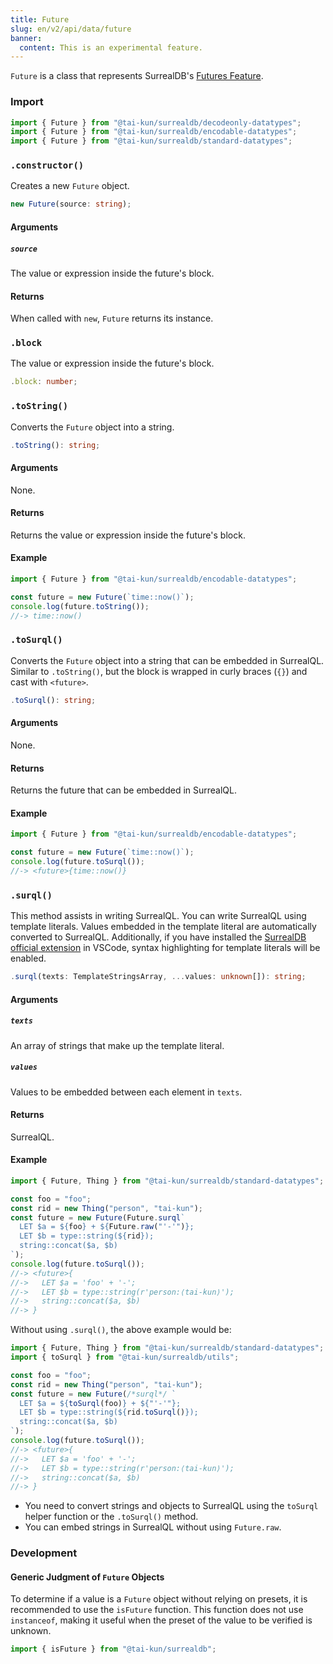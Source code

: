 ```yaml
---
title: Future
slug: en/v2/api/data/future
banner:
  content: This is an experimental feature.
---
```



`Future` is a class that represents SurrealDB's [Futures Feature](https://surrealdb.com/docs/surrealql/datamodel/futures).

### Import

```ts
import { Future } from "@tai-kun/surrealdb/decodeonly-datatypes";
import { Future } from "@tai-kun/surrealdb/encodable-datatypes";
import { Future } from "@tai-kun/surrealdb/standard-datatypes";
```

### `.constructor()`

Creates a new `Future` object.

```ts
new Future(source: string);
```

#### Arguments

##### `source`

The value or expression inside the future's block.

#### Returns

When called with `new`, `Future` returns its instance.

### `.block` <Badge variant="instance" /><Badge variant="property" /><Badge variant="decodeonly" />

The value or expression inside the future's block.

```ts
.block: number;
```

### `.toString()` <Badge variant="instance" /><Badge variant="method" /><Badge variant="encodable" />

Converts the `Future` object into a string.

```ts
.toString(): string;
```

#### Arguments

None.

#### Returns

Returns the value or expression inside the future's block.

#### Example

```ts
import { Future } from "@tai-kun/surrealdb/encodable-datatypes";

const future = new Future(`time::now()`);
console.log(future.toString());
//-> time::now()
```

### `.toSurql()` <Badge variant="instance" /><Badge variant="method" /><Badge variant="encodable" />

Converts the `Future` object into a string that can be embedded in SurrealQL. Similar to `.toString()`, but the block is wrapped in curly braces (`{}`) and cast with `<future>`.

```ts
.toSurql(): string;
```

#### Arguments

None.

#### Returns

Returns the future that can be embedded in SurrealQL.

#### Example

```ts
import { Future } from "@tai-kun/surrealdb/encodable-datatypes";

const future = new Future(`time::now()`);
console.log(future.toSurql());
//-> <future>{time::now()}
```

### `.surql()` <Badge variant="static" /><Badge variant="method" /><Badge variant="standard" />

This method assists in writing SurrealQL. You can write SurrealQL using template literals. Values embedded in the template literal are automatically converted to SurrealQL. Additionally, if you have installed the [SurrealDB official extension](https://marketplace.visualstudio.com/items?itemName=surrealdb.surrealql) in VSCode, syntax highlighting for template literals will be enabled.

```ts
.surql(texts: TemplateStringsArray, ...values: unknown[]): string;
```

#### Arguments

##### `texts`

An array of strings that make up the template literal.

##### `values`

Values to be embedded between each element in `texts`.

#### Returns

SurrealQL.

#### Example

```ts
import { Future, Thing } from "@tai-kun/surrealdb/standard-datatypes";

const foo = "foo";
const rid = new Thing("person", "tai-kun");
const future = new Future(Future.surql`
  LET $a = ${foo} + ${Future.raw("'-'")};
  LET $b = type::string(${rid});
  string::concat($a, $b)
`);
console.log(future.toSurql());
//-> <future>{
//->   LET $a = 'foo' + '-';
//->   LET $b = type::string(r'person:⟨tai-kun⟩');
//->   string::concat($a, $b)
//-> }
```

Without using `.surql()`, the above example would be:

```ts
import { Future, Thing } from "@tai-kun/surrealdb/standard-datatypes";
import { toSurql } from "@tai-kun/surrealdb/utils";

const foo = "foo";
const rid = new Thing("person", "tai-kun");
const future = new Future(/*surql*/ `
  LET $a = ${toSurql(foo)} + ${"'-'"};
  LET $b = type::string(${rid.toSurql()});
  string::concat($a, $b)
`);
console.log(future.toSurql());
//-> <future>{
//->   LET $a = 'foo' + '-';
//->   LET $b = type::string(r'person:⟨tai-kun⟩');
//->   string::concat($a, $b)
//-> }
```

- You need to convert strings and objects to SurrealQL using the `toSurql` helper function or the `.toSurql()` method.
- You can embed strings in SurrealQL without using `Future.raw`.

### Development

#### Generic Judgment of `Future` Objects

To determine if a value is a `Future` object without relying on presets, it is recommended to use the `isFuture` function. This function does not use `instanceof`, making it useful when the preset of the value to be verified is unknown.

```ts
import { isFuture } from "@tai-kun/surrealdb";
```

